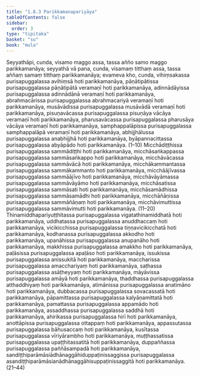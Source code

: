 ```yaml
---
title: "1.8.3 Parikkamanapariyāya"
tableOfContents: false
sidebar:
  order: 3
type: "tipitaka"
basket: "su"
book: "mula"
---
```



<DynamicBreadcrumb />

<Division number="85" book="mula">

<Paragraph number="248" book="mula">
Seyyathāpi, cunda, visamo maggo assa, tassa añño samo maggo parikkamanāya; seyyathā vā pana, cunda, visamaṃ titthaṃ assa, tassa aññaṃ samaṃ titthaṃ parikkamanāya; evameva kho, cunda, vihiṃsakassa purisapuggalassa avihiṃsā hoti parikkamanāya, pāṇātipātissa purisapuggalassa pāṇātipātā veramaṇī hoti parikkamanāya, adinnādāyissa purisapuggalassa adinnādānā veramaṇī hoti parikkamanāya, abrahmacārissa purisapuggalassa abrahmacariyā veramaṇī hoti parikkamanāya, musāvādissa purisapuggalassa musāvādā veramaṇī hoti parikkamanāya, pisuṇavācassa purisapuggalassa pisuṇāya vācāya veramaṇī hoti parikkamanāya, pharusavācassa purisapuggalassa pharusāya vācāya veramaṇī hoti parikkamanāya, samphappalāpissa purisapuggalassa samphappalāpā veramaṇī hoti parikkamanāya, abhijjhālussa purisapuggalassa anabhijjhā hoti parikkamanāya, byāpannacittassa purisapuggalassa abyāpādo hoti parikkamanāya. (1–10)
</Paragraph>

<Paragraph number="249" book="mula">
Micchādiṭṭhissa purisapuggalassa sammādiṭṭhi hoti parikkamanāya, micchāsaṅkappassa purisapuggalassa sammāsaṅkappo hoti parikkamanāya, micchāvācassa purisapuggalassa sammāvācā hoti parikkamanāya, micchākammantassa purisapuggalassa sammākammanto hoti parikkamanāya, micchāājīvassa purisapuggalassa sammāājīvo hoti parikkamanāya, micchāvāyāmassa purisapuggalassa sammāvāyāmo hoti parikkamanāya, micchāsatissa purisapuggalassa sammāsati hoti parikkamanāya, micchāsamādhissa purisapuggalassa sammāsamādhi hoti parikkamanāya, micchāñāṇissa purisapuggalassa sammāñāṇaṃ hoti parikkamanāya, micchāvimuttissa purisapuggalassa sammāvimutti hoti parikkamanāya. (11–20)
</Paragraph>

<Paragraph number="250" book="mula">
Thinamiddhapariyuṭṭhitassa purisapuggalassa vigatathinamiddhatā hoti parikkamanāya, uddhatassa purisapuggalassa anuddhaccaṃ hoti parikkamanāya, vicikicchissa purisapuggalassa tiṇṇavicikicchatā hoti parikkamanāya, kodhanassa purisapuggalassa akkodho hoti parikkamanāya, upanāhissa purisapuggalassa anupanāho hoti parikkamanāya, makkhissa purisapuggalassa amakkho hoti parikkamanāya, paḷāsissa purisapuggalassa apaḷāso hoti parikkamanāya, issukissa purisapuggalassa anissukitā hoti parikkamanāya, maccharissa purisapuggalassa amacchariyaṃ hoti parikkamanāya, saṭhassa purisapuggalassa asāṭheyyaṃ hoti parikkamanāya, māyāvissa purisapuggalassa amāyā hoti parikkamanāya, thaddhassa purisapuggalassa atthaddhiyaṃ hoti parikkamanāya, atimānissa purisapuggalassa anatimāno hoti parikkamanāya, dubbacassa purisapuggalassa sovacassatā hoti parikkamanāya, pāpamittassa purisapuggalassa kalyāṇamittatā hoti parikkamanāya, pamattassa purisapuggalassa appamādo hoti parikkamanāya, assaddhassa purisapuggalassa saddhā hoti parikkamanāya, ahirikassa purisapuggalassa hirī hoti parikkamanāya, anottāpissa purisapuggalassa ottappaṃ hoti parikkamanāya, appassutassa purisapuggalassa bāhusaccaṃ hoti parikkamanāya, kusītassa purisapuggalassa vīriyārambho hoti parikkamanāya, muṭṭhassatissa purisapuggalassa upaṭṭhitassatitā hoti parikkamanāya, duppaññassa purisapuggalassa paññāsampadā hoti parikkamanāya, sandiṭṭhiparāmāsiādhānaggāhiduppaṭinissaggissa purisapuggalassa asandiṭṭhiparāmāsianādhānaggāhisuppaṭinissaggitā hoti parikkamanāya. (21–44)
</Paragraph>
</Division>